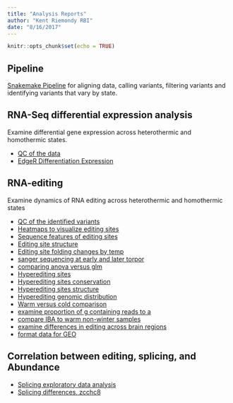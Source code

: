 ```yaml
---
title: "Analysis Reports"
author: "Kent Riemondy RBI"
date: "8/16/2017"
---
```


```r
knitr::opts_chunk$set(echo = TRUE)
```


## Pipeline
[Snakemake Pipeline](../../pipeline.html) for aligning data, calling variants, filtering variants and
identifying variants that vary by state.

## RNA-Seq differential expression analysis
  Examine differential gene expression across heterothermic and homothermic states. 
  
* [QC of the data](../../mrna-qc.html)
* [EdgeR Differentiation Expression](../../mrna-edgeR_de.html)

## RNA-editing 
  Examine dynamics of RNA editing across heterothermic and homothermic states
  
* [QC of the identified variants](../../edits-summary.html)
* [Heatmaps to visualize editing sites](../../edits-visualizations.html)
* [Sequence  features of editing sites](../../edits-features.html)
* [Editing site structure](../../edits-structure.html)
* [Editing site folding changes by temp](../../edits-ecs.html)
* [sanger sequencing at early and later torpor](../../edits-sanger.html)
* [comparing anova versus glm](../../edits-anova-vs-glm.html)
* [Hyperediting sites](../../edits-hyperediting.html)
* [Hyperediting sites conservation](../../edits-hyperediting-conservation.html)
* [Hyperediting sites structure](../../edits-hyperediting-structure.html)
* [Hyperediting genomic distribution](../../hyperedits-genomic_distribution.html)
* [Warm versus cold comparison](../../edits-warm_v_cold.html)
* [examine proportion of g containing reads to a](../../edit-stability.html)
* [compare IBA to warm non-winter samples](../../edits-warm-spring-winter.html)
* [examine differences in editing across brain regions](../../edits-tissue-comparison)
* [format data for GEO](../../edits-geo.html)

## Correlation between editing, splicing, and Abundance

* [Splicing exploratory data analysis](../../splicing-eda.html)
* [Splicing differences, zcchc8](../../splicing-intron-exon.html)
